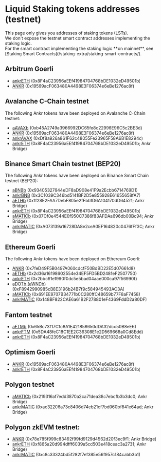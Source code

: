 
# Liquid Staking tokens addresses (testnet)

<Callout type="tip">
    This page only gives you addresses of staking tokens (LSTs).<br/>
    We don't expose the testnet smart contract addresses implementing the staking logic.<br/>
    For the smart contract implementing the staking logic **on mainnet**, see [Staking Smart Contracts](/staking-extra/staking-smart-contracts/).
</Callout>

## Arbitrum Goerli
* [ankrETH](https://goerli.arbiscan.io/address/0x8F4aC23956aEEf41984704768bDE1032eD49501b) (0x8F4aC23956aEEf41984704768bDE1032eD49501b)
* [ANKR](https://goerli.arbiscan.io/address/0x19569acF063480A4498E3F06374e6eBe1276ac8f) (0x19569acF063480A4498E3F06374e6eBe1276ac8f)

## Avalanche C-Chain testnet
The following Ankr tokens have been deployed on Avalanche C-Chain testnet:
* [aAVAXb](https://testnet.snowtrace.io/address/0xb45A2749a3966992DC65fe8c22996E96C5c2BE3d) (0xb45A2749a3966992DC65fe8c22996E96C5c2BE3d)
* [ANKR](https://testnet.snowtrace.io/address/0x19569acF063480A4498E3F06374e6eBe1276ac8f) (0x19569acF063480A4498E3F06374e6eBe1276ac8f)
* [ankrAVAX](https://testnet.snowtrace.io/address/0xDf8a926a861F62c48055Fe23965F58A6B1E8294c) (0xDf8a926a861F62c48055Fe23965F58A6B1E8294c)
* [ankrETH](https://testnet.snowtrace.io/address/0x8F4aC23956aEEf41984704768bDE1032eD49501b) (0x8F4aC23956aEEf41984704768bDE1032eD49501b; Ankr Bridge)

## Binance Smart Chain testnet (BEP20)
The following Ankr tokens have been deployed on Binance Smart Chain testnet (BEP20):
* [aBNBb](https://testnet.bscscan.com/address/0x93405327644eDF8aD908e41F9a2Ecbb6714769D1) (0x93405327644eDF8aD908e41F9a2Ecbb6714769D1)
* [ankrBNB](https://testnet.bscscan.com/address/0x3C1039C346bd5141BF2D5e855928E61655658fA7) (0x3C1039C346bd5141BF2D5e855928E61655658fA7)
* [aETHb](https://testnet.bscscan.com/address/0x1f28E2FAA7DebF805e2fFbb1D6A104170dD64521) (0x1f28E2FAA7DebF805e2fFbb1D6A104170dD64521; Ankr Bridge)
* [ankrETH](https://testnet.bscscan.com/address/0x8F4aC23956aEEf41984704768bDE1032eD49501b) (0x8F4aC23956aEEf41984704768bDE1032eD49501b)
* [aMATICb](https://testnet.bscscan.com/address/0x07Cf0e4544E0f950C7386f83AFDAa696db00Bc94) (0x07Cf0e4544E0f950C7386f83AFDAa696db00Bc94; Ankr Bridge)
* [ankrMATIC](https://testnet.bscscan.com/address/0xA073139a16728DA8e2ceA0EF164820c0476fFf3C) (0xA073139a16728DA8e2ceA0EF164820c0476fFf3C; Ankr Bridge)

## Ethereum Goerli
The following Ankr tokens have been deployed on Ethereum Goerli:
* [ANKR](https://goerli.etherscan.io/address/0x7feD49F5B0497A060cdcfF50BdBD22E5d07661d8) (0x7feD49F5B0497A060cdcfF50BdBD22E5d07661d8)
* [aETHb](https://goerli.etherscan.io/address/0x2d36a16198602554e34EF5FD5BD2481eF2507750) (0x2d36a16198602554e34EF5FD5BD2481eF2507750)
* [ankrETH](https://goerli.etherscan.io/address/0x2bbc91e1990f0dc5e5bad04aae000ca97f56990f) (0x2bbc91e1990f0dc5e5bad04aae000ca97f56990f)
* [aDOTb (aWNDb)](https://goerli.etherscan.io/address/0xF8942990985cB8E3196b24B7f9c584945493AC3A) (0xF8942990985cB8E3196b24B7f9c584945493AC3A)
* [aMATICb](https://goerli.etherscan.io/address/0x691EE9707B34771b0C280ffC48659b77F8aF7458) (0x691EE9707B34771b0C280ffC48659b77F8aF7458)
* [ankrMATIC](https://goerli.etherscan.io/address/0x148BF822CAE6a61B2F278801eF4369FddD2a80DF) (0x148BF822CAE6a61B2F278801eF4369FddD2a80DF)

## Fantom testnet
* [aFTMb](https://testnet.ftmscan.com/address/0x65Bc73117C1c8A1E421858650dDA32dcc50B8eE6) (0x65Bc73117C1c8A1E421858650dDA32dcc50B8eE6)
* [ankrFTM](https://testnet.ftmscan.com/address/0x5DA48feC18C1EE2C36308E1e2D569668a0Cd8Edd) (0x5DA48feC18C1EE2C36308E1e2D569668a0Cd8Edd)
* [ankrETH](https://testnet.ftmscan.com/address/0x8F4aC23956aEEf41984704768bDE1032eD49501b) (0x8F4aC23956aEEf41984704768bDE1032eD49501b)

## Optimism Goerli
* [ANKR](https://goerli-optimism.etherscan.io/address/0x19569acF063480A4498E3F06374e6eBe1276ac8f) (0x19569acF063480A4498E3F06374e6eBe1276ac8f)
* [ankrETH](https://goerli-optimism.etherscan.io/address/0x8F4aC23956aEEf41984704768bDE1032eD49501b) (0x8F4aC23956aEEf41984704768bDE1032eD49501b)

## Polygon testnet
* [aMATICb](https://goerli.etherscan.io/address/0x219316af7edd3870a2ca71dea38c7ebcfb3b3dc0) (0x219316af7edd3870a2ca71dea38c7ebcfb3b3dc0; Ankr Bridge)
* [ankrMATIC](https://goerli.etherscan.io/address/0xac32206a73c8406d74eb21cf7bd060bf841e64ad) (0xac32206a73c8406d74eb21cf7bd060bf841e64ad; Ankr Bridge)

## Polygon zkEVM testnet:
* [ANKR](https://testnet-zkevm.polygonscan.com/address/0x78e785f999c83492f99fd9129d4562d20f3ec9f1) (0x78e785f999c83492f99fd9129d4562d20f3ec9f1; Ankr Bridge)
* [ankrETH](https://testnet-zkevm.polygonscan.com/address/0xf865a20d994dfff6039a5cd503e418ceac3a2731) (0xf865a20d994dfff6039a5cd503e418ceac3a2731; Ankr Bridge)
* [ankrMATIC](https://testnet-zkevm.polygonscan.com/address/0xc8c33324bd5f282f7ef385e56f957c184cabb3b1) (0xc8c33324bd5f282f7ef385e56f957c184cabb3b1)
